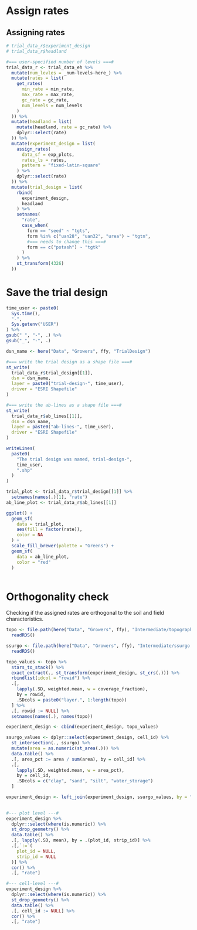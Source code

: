 # Assign rates

## Assigning rates

```r

# trial_data_r$experiment_design
# trial_data_r$headland

#=== user-specified number of levels ===#
trial_data_r <- trial_data_eh %>% 
  mutate(num_levles = _num-levels-here_) %>% 
  mutate(rates = list(
    get_rates(
      min_rate = min_rate, 
      max_rate = max_rate, 
      gc_rate = gc_rate, 
      num_levels = num_levels
    )
  )) %>% 
  mutate(headland = list(
    mutate(headland, rate = gc_rate) %>% 
    dplyr::select(rate)
  )) %>% 
  mutate(experiment_design = list(
    assign_rates(
      data_sf = exp_plots, 
      rates_ls = rates,
      pattern = "fixed-latin-square"
    ) %>% 
    dplyr::select(rate)
  )) %>% 
  mutate(trial_design = list(
    rbind(
      experiment_design,
      headland
    ) %>% 
    setnames(
      "rate",
      case_when(
        form == "seed" ~ "tgts",
        form %in% c("uan28", "uan32", "urea") ~ "tgtn",
        #=== needs to change this ===#
        form == c("potash") ~ "tgtk"
      )
    ) %>% 
    st_transform(4326) 
  ))

``` 

# Save the trial design

```r
time_user <- paste0(
  Sys.time(), 
  "-",
  Sys.getenv("USER")
) %>% 
gsub(" ", "-", .) %>% 
gsub("_", "-", .)  

dsn_name <- here("Data", "Growers", ffy, "TrialDesign")

#=== write the trial design as a shape file ===#
st_write(
  trial_data_r$trial_design[[1]], 
  dsn = dsn_name,
  layer = paste0("trial-design-", time_user),
  driver = "ESRI Shapefile"
)

#=== write the ab-lines as a shape file ===#
st_write(
  trial_data_r$ab_lines[[1]], 
  dsn = dsn_name,
  layer = paste0("ab-lines-", time_user),
  driver = "ESRI Shapefile"
)

writeLines(
  paste0(
    "The trial design was named, trial-design-",
    time_user,
    ".shp"
  )
)
```

```r
trial_plot <- trial_data_r$trial_design[[1]] %>% 
  setnames(names(.)[1], "rate")
ab_line_plot <- trial_data_r$ab_lines[[1]] 

ggplot() +
  geom_sf(
    data = trial_plot, 
    aes(fill = factor(rate)),
    color = NA
  ) +
  scale_fill_brewer(palette = "Greens") + 
  geom_sf(
    data = ab_line_plot, 
    color = "red"
  ) 
 
```

# Orthogonality check

Checking if the assigned rates are orthogonal to the soil and field characteristics. 

```r

topo <- file.path(here("Data", "Growers", ffy), "Intermediate/topography.rds") %>% 
  readRDS()

ssurgo <- file.path(here("Data", "Growers", ffy), "Intermediate/ssurgo.rds") %>% 
  readRDS()

topo_values <- topo %>%
  stars_to_stack() %>%
  exact_extract(., st_transform(experiment_design, st_crs(.))) %>%
  rbindlist(idcol = "rowid") %>%
  .[,
    lapply(.SD, weighted.mean, w = coverage_fraction),
    by = rowid,
    .SDcols = paste0("layer.", 1:length(topo))
  ] %>%
  .[, rowid := NULL] %>%
  setnames(names(.), names(topo))

experiment_design <- cbind(experiment_design, topo_values)

ssurgo_values <- dplyr::select(experiment_design, cell_id) %>%
  st_intersection(., ssurgo) %>%
  mutate(area = as.numeric(st_area(.))) %>%
  data.table() %>%
  .[, area_pct := area / sum(area), by = cell_id] %>%
  .[,
    lapply(.SD, weighted.mean, w = area_pct),
    by = cell_id,
    .SDcols = c("clay", "sand", "silt", "water_storage")
  ]

experiment_design <- left_join(experiment_design, ssurgo_values, by = "cell_id")
  
```

```r
#--- plot level ---#
experiment_design %>% 
  dplyr::select(where(is.numeric)) %>% 
  st_drop_geometry() %>% 
  data.table() %>% 
  .[, lapply(.SD, mean), by = .(plot_id, strip_id)] %>% 
  .[,`:=`(
    plot_id = NULL,
    strip_id = NULL
  )] %>% 
  cor() %>% 
  .[, "rate"] 

#--- cell-level ---#
experiment_design %>% 
  dplyr::select(where(is.numeric)) %>% 
  st_drop_geometry() %>% 
  data.table() %>% 
  .[, cell_id := NULL] %>% 
  cor() %>% 
  .[, "rate"] 

```

